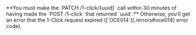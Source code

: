 
<Admonition type="info" title="Recency Requirement">
    **You must make the `PATCH /1-click/{uuid}` call within 30 minutes of having made the `POST /1-click` that returned `uuid`.** Otherwise, you'll get an error that the 1-Click request expired ([`OCE014`](./errors#oce014) error code).
</Admonition>